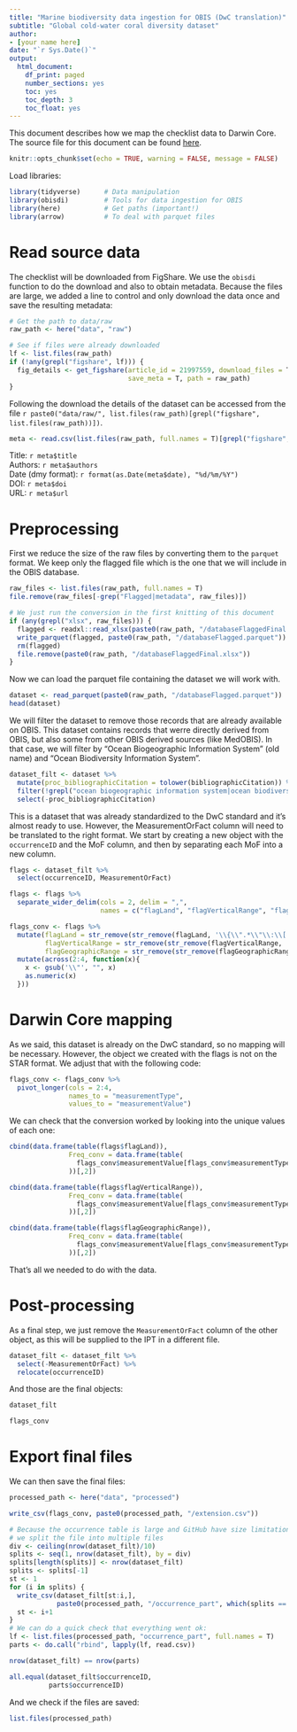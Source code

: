 ```yaml
---
title: "Marine biodiversity data ingestion for OBIS (DwC translation)"
subtitle: "Global cold-water coral diversity dataset"
author:
- [your name here]
date: "`r Sys.Date()`"
output:
  html_document:
    df_print: paged
    number_sections: yes
    toc: yes
    toc_depth: 3
    toc_float: yes
---
```


This document describes how we map the checklist data to Darwin Core. The source file for this document can be found [here](https://github.com/iobis/mpaeu_di_globcw_coral/blob/master/src/obisdi_general.Rmd).

```r
knitr::opts_chunk$set(echo = TRUE, warning = FALSE, message = FALSE)
```

Load libraries:

```r
library(tidyverse)      # Data manipulation
library(obisdi)         # Tools for data ingestion for OBIS
library(here)           # Get paths (important!)
library(arrow)          # To deal with parquet files
```

# Read source data

The checklist will be downloaded from FigShare. We use the `obisdi` function to do the download and also to obtain metadata. Because the files are large, we added a line to control and only download the data once and save the resulting metadata:

```r
# Get the path to data/raw
raw_path <- here("data", "raw")

# See if files were already downloaded
lf <- list.files(raw_path)
if (!any(grepl("figshare", lf))) {
  fig_details <- get_figshare(article_id = 21997559, download_files = T,
                              save_meta = T, path = raw_path)
}
```

Following the download the details of the dataset can be accessed from the file `r paste0("data/raw/", list.files(raw_path)[grepl("figshare", list.files(raw_path))])`.

```r
meta <- read.csv(list.files(raw_path, full.names = T)[grepl("figshare", list.files(raw_path))])
```


Title: `r meta$title`  
Authors: `r meta$authors`  
Date (dmy format): `r format(as.Date(meta$date), "%d/%m/%Y")`  
DOI: `r meta$doi`  
URL: `r meta$url`  

# Preprocessing

First we reduce the size of the raw files by converting them to the `parquet` format. We keep only the flagged file which is the one that we will include in the OBIS database.

```r
raw_files <- list.files(raw_path, full.names = T)
file.remove(raw_files[-grep("Flagged|metadata", raw_files)])

# We just run the conversion in the first knitting of this document
if (any(grepl("xlsx", raw_files))) {
  flagged <- readxl::read_xlsx(paste0(raw_path, "/databaseFlaggedFinal.xlsx"))
  write_parquet(flagged, paste0(raw_path, "/databaseFlagged.parquet"))
  rm(flagged)
  file.remove(paste0(raw_path, "/databaseFlaggedFinal.xlsx"))
}
```

Now we can load the parquet file containing the dataset we will work with.

```r
dataset <- read_parquet(paste0(raw_path, "/databaseFlagged.parquet"))
head(dataset)
```
We will filter the dataset to remove those records that are already available on OBIS. This dataset contains records that werre directly derived from OBIS, but also some from other OBIS derived sources (like MedOBIS). In that case, we will filter by "Ocean Biogeographic Information System" (old name) and "Ocean Biodiversity Information System".

```r
dataset_filt <- dataset %>%
  mutate(proc_bibliographicCitation = tolower(bibliographicCitation)) %>%
  filter(!grepl("ocean biogeographic information system|ocean biodiversity information system", proc_bibliographicCitation)) %>%
  select(-proc_bibliographicCitation)
```

This is a dataset that was already standardized to the DwC standard and it's almost ready to use. However, the MeasurementOrFact column will need to be translated to the right format. We start by creating a new object with the `occurrenceID` and the MoF column, and then by separating each MoF into a new column.

```r
flags <- dataset_filt %>%
  select(occurrenceID, MeasurementOrFact)

flags <- flags %>%
  separate_wider_delim(cols = 2, delim = ",",
                       names = c("flagLand", "flagVerticalRange", "flagGeographicRange")) 

flags_conv <- flags %>%
  mutate(flagLand = str_remove(str_remove(flagLand, '\\{\\".*\\"\\:\\['), "\\]"),
         flagVerticalRange = str_remove(str_remove(flagVerticalRange, '\\".*\\"\\:\\['), "\\]"),
         flagGeographicRange = str_remove(str_remove(flagGeographicRange, '\\".*\\"\\:\\['), "\\].")) %>%
  mutate(across(2:4, function(x){
    x <- gsub('\\"', "", x)
    as.numeric(x)
  }))
```

# Darwin Core mapping

As we said, this dataset is already on the DwC standard, so no mapping will be necessary. However, the object we created with the flags is not on the STAR format. We adjust that with the following code:

```r
flags_conv <- flags_conv %>%
  pivot_longer(cols = 2:4,
               names_to = "measurementType",
               values_to = "measurementValue")
```

We can check that the conversion worked by looking into the unique values of each one:

```r
cbind(data.frame(table(flags$flagLand)),
               Freq_conv = data.frame(table(
                 flags_conv$measurementValue[flags_conv$measurementType == "flagLand"]
               ))[,2])

cbind(data.frame(table(flags$flagVerticalRange)),
               Freq_conv = data.frame(table(
                 flags_conv$measurementValue[flags_conv$measurementType == "flagVerticalRange"]
               ))[,2])

cbind(data.frame(table(flags$flagGeographicRange)),
               Freq_conv = data.frame(table(
                 flags_conv$measurementValue[flags_conv$measurementType == "flagGeographicRange"]
               ))[,2])
```

That's all we needed to do with the data.

# Post-processing

As a final step, we just remove the `MeasurementOrFact` column of the other object, as this will be supplied to the IPT in a different file. 

```r
dataset_filt <- dataset_filt %>%
  select(-MeasurementOrFact) %>%
  relocate(occurrenceID)
```

And those are the final objects:

```r
dataset_filt

flags_conv
```

# Export final files

We can then save the final files:

```r
processed_path <- here("data", "processed")

write_csv(flags_conv, paste0(processed_path, "/extension.csv"))

# Because the occurrence table is large and GitHub have size limitations
# we split the file into multiple files
div <- ceiling(nrow(dataset_filt)/10)
splits <- seq(1, nrow(dataset_filt), by = div)
splits[length(splits)] <- nrow(dataset_filt)
splits <- splits[-1]
st <- 1
for (i in splits) {
  write_csv(dataset_filt[st:i,],
            paste0(processed_path, "/occurrence_part", which(splits == i),".csv"))
  st <- i+1
}
# We can do a quick check that everything went ok:
lf <- list.files(processed_path, "occurrence_part", full.names = T)
parts <- do.call("rbind", lapply(lf, read.csv))

nrow(dataset_filt) == nrow(parts)

all.equal(dataset_filt$occurrenceID,
          parts$occurrenceID)
```

And we check if the files are saved:

```r
list.files(processed_path)
```



